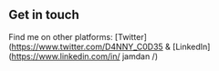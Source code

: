 ## Get in touch

Find me on other platforms: [Twitter](https://www.twitter.com/D4NNY_C0D35 & [LinkedIn](https://www.linkedin.com/in/ 
jamdan
/)

